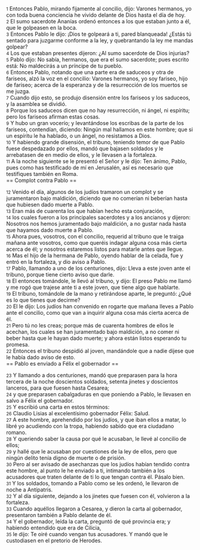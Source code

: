 {{anchor|1}} <small>1</small> Entonces Pablo, mirando fijamente al concilio, dijo: Varones hermanos, yo con toda buena conciencia he vivido delante de Dios hasta el día de hoy.<br>
{{anchor|2}} <small>2</small> El sumo sacerdote Ananías ordenó entonces a los que estaban junto a él, que le golpeasen en la boca.<br>
{{anchor|3}} <small>3</small> Entonces Pablo le dijo: ¡Dios te golpeará a ti, pared blanqueada! ¿Estás tú sentado para juzgarme conforme a la ley, y quebrantando la ley me mandas golpear?<br>
{{anchor|4}} <small>4</small> Los que estaban presentes dijeron: ¿Al sumo sacerdote de Dios injurias?<br>
{{anchor|5}} <small>5</small> Pablo dijo: No sabía, hermanos, que era el sumo sacerdote; pues escrito está: No maldecirás a un príncipe de tu pueblo.<br>
{{anchor|6}} <small>6</small> Entonces Pablo, notando que una parte era de saduceos y otra de fariseos, alzó la voz en el concilio: Varones hermanos, yo soy fariseo, hijo de fariseo; acerca de la esperanza y de la resurrección de los muertos se me juzga.<br>
{{anchor|7}} <small>7</small> Cuando dijo esto, se produjo disensión entre los fariseos y los saduceos, y la asamblea se dividió.<br>
{{anchor|8}} <small>8</small> Porque los saduceos dicen que no hay resurrección, ni ángel, ni espíritu; pero los fariseos afirman estas cosas.<br>
{{anchor|9}} <small>9</small> Y hubo un gran vocerío; y levantándose los escribas de la parte de los fariseos, contendían, diciendo: Ningún mal hallamos en este hombre; que si un espíritu le ha hablado, o un ángel, no resistamos a Dios.<br>
{{anchor|10}} <small>10</small> Y habiendo grande disensión, el tribuno, teniendo temor de que Pablo fuese despedazado por ellos, mandó que bajasen soldados y le arrebatasen de en medio de ellos, y le llevasen a la fortaleza.<br>
{{anchor|11}} <small>11</small> A la noche siguiente se le presentó el Señor y le dijo: Ten ánimo, Pablo, pues como has testificado de mí en Jerusalén, así es necesario que testifiques también en Roma.<br>
== Complot contra Pablo ==

{{anchor|12}} <small>12</small> Venido el día, algunos de los judíos tramaron un complot y se juramentaron bajo maldición, diciendo que no comerían ni beberían hasta que hubiesen dado muerte a Pablo.<br>
{{anchor|13}} <small>13</small> Eran más de cuarenta los que habían hecho esta conjuración,<br>
{{anchor|14}} <small>14</small> los cuales fueron a los principales sacerdotes y a los ancianos y dijeron: Nosotros nos hemos juramentado bajo maldición, a no gustar nada hasta que hayamos dado muerte a Pablo.<br>
{{anchor|15}} <small>15</small> Ahora pues, vosotros, con el concilio, requerid al tribuno que le traiga mañana ante vosotros, como que queréis indagar alguna cosa más cierta acerca de él; y nosotros estaremos listos para matarle antes que llegue.<br>
{{anchor|16}} <small>16</small> Mas el hijo de la hermana de Pablo, oyendo hablar de la celada, fue y entró en la fortaleza, y dio aviso a Pablo.<br>
{{anchor|17}} <small>17</small> Pablo, llamando a uno de los centuriones, dijo: Lleva a este joven ante el tribuno, porque tiene cierto aviso que darle.<br>
{{anchor|18}} <small>18</small> El entonces tomándole, le llevó al tribuno, y dijo: El preso Pablo me llamó y me rogó que trajese ante ti a este joven, que tiene algo que hablarte.<br>
{{anchor|19}} <small>19</small> El tribuno, tomándole de la mano y retirándose aparte, le preguntó: ¿Qué es lo que tienes que decirme?<br>
{{anchor|20}} <small>20</small> El le dijo: Los judíos han convenido en rogarte que mañana lleves a Pablo ante el concilio, como que van a inquirir alguna cosa más cierta acerca de él.<br>
{{anchor|21}} <small>21</small> Pero tú no les creas; porque más de cuarenta hombres de ellos le acechan, los cuales se han juramentado bajo maldición, a no comer ni beber hasta que le hayan dado muerte; y ahora están listos esperando tu promesa.<br>
{{anchor|22}} <small>22</small> Entonces el tribuno despidió al joven, mandándole que a nadie dijese que le había dado aviso de esto.<br>
== Pablo es enviado a Félix el gobernador ==

{{anchor|23}} <small>23</small> Y llamando a dos centuriones, mandó que preparasen para la hora tercera de la noche doscientos soldados, setenta jinetes y doscientos lanceros, para que fuesen hasta Cesarea;<br>
{{anchor|24}} <small>24</small> y que preparasen cabalgaduras en que poniendo a Pablo, le llevasen en salvo a Félix el gobernador.<br>
{{anchor|25}} <small>25</small> Y escribió una carta en estos términos:<br>
{{anchor|26}} <small>26</small> Claudio Lisias al excelentísimo gobernador Félix: Salud.<br>
{{anchor|27}} <small>27</small> A este hombre, aprehendido por los judíos, y que iban ellos a matar, lo libré yo acudiendo con la tropa, habiendo sabido que era ciudadano romano.<br>
{{anchor|28}} <small>28</small> Y queriendo saber la causa por qué le acusaban, le llevé al concilio de ellos;<br>
{{anchor|29}} <small>29</small> y hallé que le acusaban por cuestiones de la ley de ellos, pero que ningún delito tenía digno de muerte o de prisión.<br>
{{anchor|30}} <small>30</small> Pero al ser avisado de asechanzas que los judíos habían tendido contra este hombre, al punto le he enviado a ti, intimando también a los acusadores que traten delante de ti lo que tengan contra él. Pásalo bien.<br>
{{anchor|31}} <small>31</small> Y los soldados, tomando a Pablo como se les ordenó, le llevaron de noche a Antípatris.<br>
{{anchor|32}} <small>32</small> Y al día siguiente, dejando a los jinetes que fuesen con él, volvieron a la fortaleza.<br>
{{anchor|33}} <small>33</small> Cuando aquéllos llegaron a Cesarea, y dieron la carta al gobernador, presentaron también a Pablo delante de él.<br>
{{anchor|34}} <small>34</small> Y el gobernador, leída la carta, preguntó de qué provincia era; y habiendo entendido que era de Cilicia,<br>
{{anchor|35}} <small>35</small> le dijo: Te oiré cuando vengan tus acusadores. Y mandó que le custodiasen en el pretorio de Herodes.<br>
